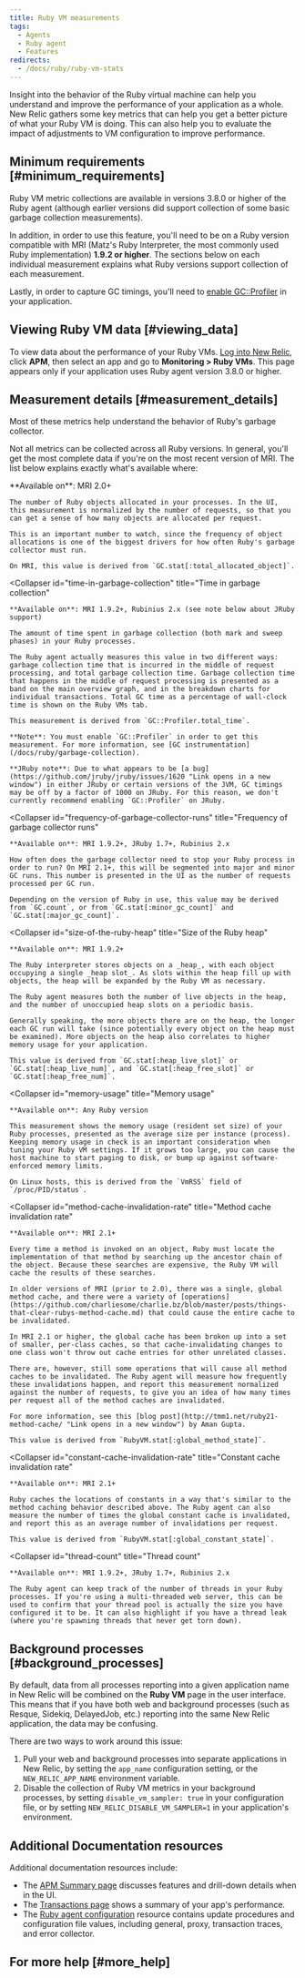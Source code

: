 ```yaml
---
title: Ruby VM measurements
tags:
  - Agents
  - Ruby agent
  - Features
redirects:
  - /docs/ruby/ruby-vm-stats
---
```


Insight into the behavior of the Ruby virtual machine can help you understand and improve the performance of your application as a whole. New Relic gathers some key metrics that can help you get a better picture of what your Ruby VM is doing. This can also help you to evaluate the impact of adjustments to VM configuration to improve performance.

## Minimum requirements [#minimum_requirements]

Ruby VM metric collections are available in versions 3.8.0 or higher of the Ruby agent (although earlier versions did support collection of some basic garbage collection measurements).

In addition, in order to use this feature, you'll need to be on a Ruby version compatible with MRI (Matz's Ruby Interpreter, the most commonly used Ruby implementation) **1.9.2 or higher**. The sections below on each individual measurement explains what Ruby versions support collection of each measurement.

Lastly, in order to capture GC timings, you'll need to [enable GC::Profiler](/docs/ruby/garbage-collection) in your application.

## Viewing Ruby VM data [#viewing_data]

To view data about the performance of your Ruby VMs. [Log into New Relic](https://one.newrelic.com/), click **APM**, then select an app and go to **Monitoring > Ruby VMs**. This page appears only if your application uses Ruby agent version 3.8.0 or higher.

## Measurement details [#measurement_details]

Most of these metrics help understand the behavior of Ruby's garbage collector.

Not all metrics can be collected across all Ruby versions. In general, you'll get the most complete data if you're on the most recent version of MRI. The list below explains exactly what's available where:

<CollapserGroup>
  <Collapser
    id="object-allocations"
    title="Object allocations"
  >
    **Available on**: MRI 2.0+

    The number of Ruby objects allocated in your processes. In the UI, this measurement is normalized by the number of requests, so that you can get a sense of how many objects are allocated per request.

    This is an important number to watch, since the frequency of object allocations is one of the biggest drivers for how often Ruby's garbage collector must run.

    On MRI, this value is derived from `GC.stat[:total_allocated_object]`.
  </Collapser>

  <Collapser
    id="time-in-garbage-collection"
    title="Time in garbage collection"
  >
    **Available on**: MRI 1.9.2+, Rubinius 2.x (see note below about JRuby support)

    The amount of time spent in garbage collection (both mark and sweep phases) in your Ruby processes.

    The Ruby agent actually measures this value in two different ways: garbage collection time that is incurred in the middle of request processing, and total garbage collection time. Garbage collection time that happens in the middle of request processing is presented as a band on the main overview graph, and in the breakdown charts for individual transactions. Total GC time as a percentage of wall-clock time is shown on the Ruby VMs tab.

    This measurement is derived from `GC::Profiler.total_time`.

    **Note**: You must enable `GC::Profiler` in order to get this measurement. For more information, see [GC instrumentation](/docs/ruby/garbage-collection).

    **JRuby note**: Due to what appears to be [a bug](https://github.com/jruby/jruby/issues/1620 "Link opens in a new window") in either JRuby or certain versions of the JVM, GC timings may be off by a factor of 1000 on JRuby. For this reason, we don't currently recommend enabling `GC::Profiler` on JRuby.
  </Collapser>

  <Collapser
    id="frequency-of-garbage-collector-runs"
    title="Frequency of garbage collector runs"
  >
    **Available on**: MRI 1.9.2+, JRuby 1.7+, Rubinius 2.x

    How often does the garbage collector need to stop your Ruby process in order to run? On MRI 2.1+, this will be segmented into major and minor GC runs. This number is presented in the UI as the number of requests processed per GC run.

    Depending on the version of Ruby in use, this value may be derived from `GC.count`, or from `GC.stat[:minor_gc_count]` and `GC.stat[:major_gc_count]`.
  </Collapser>

  <Collapser
    id="size-of-the-ruby-heap"
    title="Size of the Ruby heap"
  >
    **Available on**: MRI 1.9.2+

    The Ruby interpreter stores objects on a _heap_, with each object occupying a single _heap slot_. As slots within the heap fill up with objects, the heap will be expanded by the Ruby VM as necessary.

    The Ruby agent measures both the number of live objects in the heap, and the number of unoccupied heap slots on a periodic basis.

    Generally speaking, the more objects there are on the heap, the longer each GC run will take (since potentially every object on the heap must be examined). More objects on the heap also correlates to higher memory usage for your application.

    This value is derived from `GC.stat[:heap_live_slot]` or `GC.stat[:heap_live_num]`, and `GC.stat[:heap_free_slot]` or `GC.stat[:heap_free_num]`.
  </Collapser>

  <Collapser
    id="memory-usage"
    title="Memory usage"
  >
    **Available on**: Any Ruby version

    This measurement shows the memory usage (resident set size) of your Ruby processes, presented as the average size per instance (process). Keeping memory usage in check is an important consideration when tuning your Ruby VM settings. If it grows too large, you can cause the host machine to start paging to disk, or bump up against software-enforced memory limits.

    On Linux hosts, this is derived from the `VmRSS` field of `/proc/PID/status`.
  </Collapser>

  <Collapser
    id="method-cache-invalidation-rate"
    title="Method cache invalidation rate"
  >
    **Available on**: MRI 2.1+

    Every time a method is invoked on an object, Ruby must locate the implementation of that method by searching up the ancestor chain of the object. Because these searches are expensive, the Ruby VM will cache the results of these searches.

    In older versions of MRI (prior to 2.0), there was a single, global method cache, and there were a variety of [operations](https://github.com/charliesome/charlie.bz/blob/master/posts/things-that-clear-rubys-method-cache.md) that could cause the entire cache to be invalidated.

    In MRI 2.1 or higher, the global cache has been broken up into a set of smaller, per-class caches, so that cache-invalidating changes to one class won't throw out cache entries for other unrelated classes.

    There are, however, still some operations that will cause all method caches to be invalidated. The Ruby agent will measure how frequently these invalidations happen, and report this measurement normalized against the number of requests, to give you an idea of how many times per request all of the method caches are invalidated.

    For more information, see this [blog post](http://tmm1.net/ruby21-method-cache/ "Link opens in a new window") by Aman Gupta.

    This value is derived from `RubyVM.stat[:global_method_state]`.
  </Collapser>

  <Collapser
    id="constant-cache-invalidation-rate"
    title="Constant cache invalidation rate"
  >
    **Available on**: MRI 2.1+

    Ruby caches the locations of constants in a way that's similar to the method caching behavior described above. The Ruby agent can also measure the number of times the global constant cache is invalidated, and report this as an average number of invalidations per request.

    This value is derived from `RubyVM.stat[:global_constant_state]`.
  </Collapser>

  <Collapser
    id="thread-count"
    title="Thread count"
  >
    **Available on**: MRI 1.9.2+, JRuby 1.7+, Rubinius 2.x

    The Ruby agent can keep track of the number of threads in your Ruby processes. If you're using a multi-threaded web server, this can be used to confirm that your thread pool is actually the size you have configured it to be. It can also highlight if you have a thread leak (where you're spawning threads that never get torn down).
  </Collapser>
</CollapserGroup>

## Background processes [#background_processes]

By default, data from all processes reporting into a given application name in New Relic will be combined on the **Ruby VM** page in the user interface. This means that if you have both web and background processes (such as Resque, Sidekiq, DelayedJob, etc.) reporting into the same New Relic application, the data may be confusing.

There are two ways to work around this issue:

1. Pull your web and background processes into separate applications in New Relic, by setting the `app_name` configuration setting, or the `NEW_RELIC_APP_NAME` environment variable.
2. Disable the collection of Ruby VM metrics in your background processes, by setting `disable_vm_sampler: true` in your configuration file, or by setting `NEW_RELIC_DISABLE_VM_SAMPLER=1` in your application's environment.

## Additional Documentation resources

Additional documentation resources include:

* The [APM Summary page](/docs/applications-menu/applications-overview) discusses features and drill-down details when in the UI.
* The [Transactions page](/docs/apm/applications-menu/monitoring/transactions-page) shows a summary of your app's performance.
* The [Ruby agent configuration](/docs/ruby/ruby-agent-configuration) resource contains update procedures and configuration file values, including general, proxy, transaction traces, and error collector.

## For more help [#more_help]
